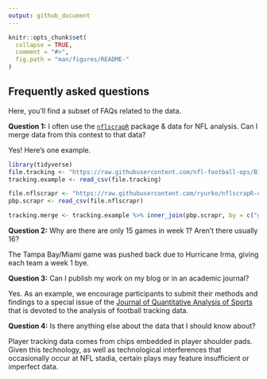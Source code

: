 ```yaml
---
output: github_document
---
```


<!-- README.md is generated from README.Rmd. Please edit that file -->

```r
knitr::opts_chunk$set(
  collapse = TRUE,
  comment = "#>",
  fig.path = "man/figures/README-"
)
```

## Frequently asked questions

Here, you'll find a subset of FAQs related to the data. 

**Question 1:** I often use the [`nflscrapR`](https://github.com/ryurko/nflscrapr) package & data for NFL analysis. Can I merge data from this contest to that data? 

Yes! Here's one example.

```r
library(tidyverse)
file.tracking <- "https://raw.githubusercontent.com/nfl-football-ops/Big-Data-Bowl/master/Data/tracking_gameId_2017090700.csv?token=ArYlP9Tyz03227j1NLLnn2EgDnG0hvjzks5cF8pqwA%3D%3D"
tracking.example <- read_csv(file.tracking)

file.nflscrapr <- "https://raw.githubusercontent.com/ryurko/nflscrapR-data/master/play_by_play_data/regular_season/reg_pbp_2017.csv"
pbp.scrapr <- read_csv(file.nflscrapr) 

tracking.merge <- tracking.example %>% inner_join(pbp.scrapr, by = c("gameId" = "game_id", "playId" = "play_id"))
```

**Question 2:** Why are there are only 15 games in week 1? Aren’t there usually 16?

The Tampa Bay/Miami game was pushed back due to Hurricane Irma, giving each team a week 1 bye.

**Question 3:** Can I publish my work on my blog or in an academic journal?

Yes. As an example, we encourage participants to submit their methods and findings to a special issue of the [Journal of Quantitative Analysis of Sports](https://www.degruyter.com/view/j/jqas) that is devoted to the analysis of football tracking data. 

**Question 4:** Is there anything else about the data that I should know about?

Player tracking data comes from chips embedded in player shoulder pads. Given this technology, as well as technological interferences that occasionally occur at NFL stadia, certain plays may feature insufficient or imperfect data. 
